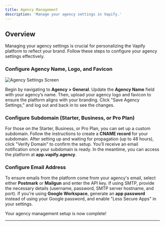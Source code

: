 ```yaml
---
title: Agency Management
description: 'Manage your agency settings in Vapify.'
---
```


## Overview

Managing your agency settings is crucial for personalizing the Vapify platform to reflect your brand. Follow these steps to configure your agency settings effectively.

### Configure Agency Name, Logo, and Favicon

![Agency Settings Screen](/images/quickstart-agency-settings.png)

Begin by navigating to **Agency > General**. Update the **Agency Name** field with your agency’s name. Then, upload your agency logo and favicon to ensure the platform aligns with your branding. Click "Save Agency Settings," and log out and back in to see the changes.

### Configure Subdomain (Starter, Business, or Pro Plan)

For those on the Starter, Business, or Pro Plan, you can set up a custom subdomain. Follow the instructions to create a **CNAME record** for your subdomain. After setting up and waiting for propagation (up to 48 hours), click "Verify Domain" to confirm the setup. You’ll receive an email notification once your subdomain is ready. In the meantime, you can access the platform at **app.vapify.agency**.

### Configure Email Address

To ensure emails from the platform come from your agency's email, select either **Postmark** or **Mailgun** and enter the API key. If using SMTP, provide the necessary details (username, password, SMTP server hostname, and port). If you're using **Google Workspace**, generate an **app password** instead of using your Google password, and enable "Less Secure Apps" in your settings.

Your agency management setup is now complete!

---
